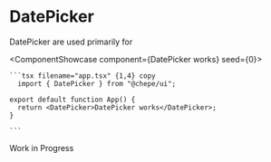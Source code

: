 

# DatePicker

DatePicker are used primarily for

<ComponentShowcase component={<DatePicker>DatePicker works</DatePicker>} seed={0}>
   <div>

    ```tsx filename="app.tsx" {1,4} copy
      import { DatePicker } from "@chepe/ui";

    export default function App() {
      return <DatePicker>DatePicker works</DatePicker>;
    }

    ```

  </div>
</ComponentShowcase>

<Callout emoji="⚠️" type="warning">
  Work in Progress
</Callout>
